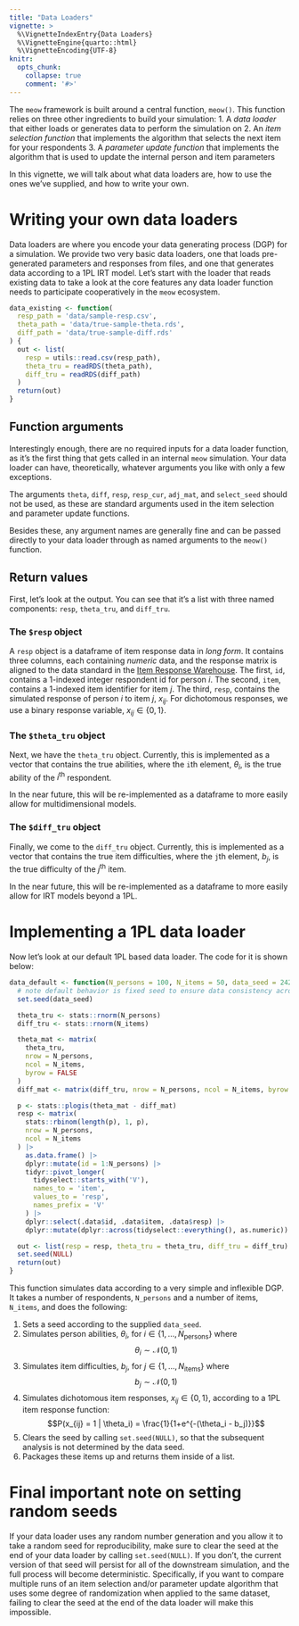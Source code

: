 ```yaml
---
title: "Data Loaders"
vignette: >
  %\VignetteIndexEntry{Data Loaders}
  %\VignetteEngine{quarto::html}
  %\VignetteEncoding{UTF-8}
knitr:
  opts_chunk:
    collapse: true
    comment: '#>'
---
```


The `meow` framework is built around a central function, `meow()`. This function relies on three other ingredients to build your simulation:
1. A _data loader_ that either loads or generates data to perform the simulation on
2. An _item selection function_ that implements the algorithm that selects the next item for your respondents
3. A _parameter update function_ that implements the algorithm that is used to update the internal person and item parameters

In this vignette, we will talk about what data loaders are, how to use the ones we've supplied, and how to write your own.

# Writing your own data loaders

Data loaders are where you encode your data generating process (DGP) for a simulation. We provide two very basic data loaders, one that loads pre-generated parameters and responses from files, and one that generates data according to a 1PL IRT model. Let's start with the loader that reads existing data to take a look at the core features any data loader function needs to participate cooperatively in the `meow` ecosystem.

```r
data_existing <- function(
  resp_path = 'data/sample-resp.csv',
  theta_path = 'data/true-sample-theta.rds',
  diff_path = 'data/true-sample-diff.rds'
) {
  out <- list(
    resp = utils::read.csv(resp_path),
    theta_tru = readRDS(theta_path),
    diff_tru = readRDS(diff_path)
  )
  return(out)
}
```

## Function arguments

Interestingly enough, there are no required inputs for a data loader function, as it's the first thing that gets called in an internal `meow` simulation. Your data loader can have, theoretically, whatever arguments you like with only a few exceptions.

The arguments `theta`, `diff`, `resp`, `resp_cur`, `adj_mat`, and `select_seed` should not be used, as these are standard arguments used in the item selection and parameter update functions.

Besides these, any argument names are generally fine and can be passed directly to your data loader through as named arguments to the `meow()` function.


## Return values

First, let's look at the output. You can see that it's a list with three named components: `resp`, `theta_tru`, and `diff_tru`.

### The `$resp` object

A `resp` object is a dataframe of item response data in _long form_. It contains three columns, each containing _numeric_ data, and the response matrix is aligned to the data standard in the [Item Response Warehouse](https://itemresponsewarehouse.org/). The first, `id`, contains a 1-indexed integer respondent id for person $i$. The second, `item`, contains a 1-indexed item identifier for item $j$. The third, `resp`, contains the simulated response of person $i$ to item $j$, $x_{ij}$. For dichotomous responses, we use a binary response variable, $x_{ij} \in \{0,1\}$.

### The `$theta_tru` object

Next, we have the `theta_tru` object. Currently, this is implemented as a vector that contains the true abilities, where the `i`th element, $\theta_i$, is the true ability of the $i^\text{th}$ respondent. 

In the near future, this will be re-implemented as a dataframe to more easily allow for multidimensional models.

### The `$diff_tru` object

Finally, we come to the `diff_tru` object. Currently, this is implemented as a vector that contains the true item difficulties, where the `j`th element, $b_j$, is the true difficulty of the $j^\text{th}$ item. 

In the near future, this will be re-implemented as a dataframe to more easily allow for IRT models beyond a 1PL.

# Implementing a 1PL data loader

Now let's look at our default 1PL based data loader. The code for it is shown below:

```r
data_default <- function(N_persons = 100, N_items = 50, data_seed = 242424) {
  # note default behavior is fixed seed to ensure data consistency across runs
  set.seed(data_seed)

  theta_tru <- stats::rnorm(N_persons)
  diff_tru <- stats::rnorm(N_items)

  theta_mat <- matrix(
    theta_tru,
    nrow = N_persons,
    ncol = N_items,
    byrow = FALSE
  )
  diff_mat <- matrix(diff_tru, nrow = N_persons, ncol = N_items, byrow = TRUE)

  p <- stats::plogis(theta_mat - diff_mat)
  resp <- matrix(
    stats::rbinom(length(p), 1, p),
    nrow = N_persons,
    ncol = N_items
  ) |>
    as.data.frame() |>
    dplyr::mutate(id = 1:N_persons) |>
    tidyr::pivot_longer(
      tidyselect::starts_with('V'),
      names_to = 'item',
      values_to = 'resp',
      names_prefix = 'V'
    ) |>
    dplyr::select(.data$id, .data$item, .data$resp) |>
    dplyr::mutate(dplyr::across(tidyselect::everything(), as.numeric))

  out <- list(resp = resp, theta_tru = theta_tru, diff_tru = diff_tru)
  set.seed(NULL)
  return(out)
}
```

This function simulates data according to a very simple and inflexible DGP. It takes a number of respondents, `N_persons` and a number of items, `N_items`, and does the following:

1. Sets a seed according to the supplied `data_seed`.
2. Simulates person abilities, $\theta_i$, for $i \in \{1, ..., N_\text{persons}\}$ where 
$$\theta_i \sim \mathcal{N}(0,1)$$
2. Simulates item difficulties, $b_j$, for $j \in \{1, ..., N_\text{items}\}$ where 
$$b_j \sim \mathcal{N}(0,1)$$
3. Simulates dichotomous item responses, $x_{ij} \in \{0,1\}$, according to a 1PL item response function:
$$P(x_{ij} = 1 | \theta_i) = \frac{1}{1+e^{-(\theta_i - b_j)}}$$
4. Clears the seed by calling `set.seed(NULL)`, so that the subsequent analysis is not determined by the data seed. 
5. Packages these items up and returns them inside of a list.

# Final important note on setting random seeds

If your data loader uses any random number generation and you allow it to take a random seed for reproducibility, make sure to clear the seed at the end of your data loader by calling `set.seed(NULL)`. If you don't, the current version of that seed will persist for all of the downstream simulation, and the full process will become deterministic. Specifically, if you want to compare multiple runs of an item selection and/or parameter update algorithm that uses some degree of randomization when applied to the same dataset, failing to clear the seed at the end of the data loader will make this impossible.